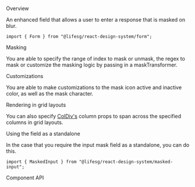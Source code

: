 
<Meta of={FormMaskedInputStories} />

<Title>Form.MaskedInput</Title>

<Secondary>Overview</Secondary>

An enhanced field that allows a user to enter a response that is masked on blur.

```tsx
import { Form } from "@lifesg/react-design-system/form";
```

<Canvas of={FormMaskedInputStories.Default} />

<Heading3>Masking</Heading3>

You are able to specify the range of index to mask or unmask, the regex to mask or customize the masking logic by passing in a maskTransformer.

<Canvas of={FormMaskedInputStories.Masking} />

<Heading3>Customizations</Heading3>

You are able to make customizations to the mask icon active and inactive color, as well as the mask character.

<Canvas of={FormMaskedInputStories.WithCustomizations} />

<Heading3>Rendering in grid layouts</Heading3>

You can also specify [ColDiv's](/docs/getting-started-layout-column-divs--docs)
column props to span across the specified columns in grid layouts.

<Canvas of={FormMaskedInputStories.RenderingInGridLayout} />

<Heading3>Using the field as a standalone</Heading3>

In the case that you require the input mask field as a standalone, you can do this.

```tsx
import { MaskedInput } from "@lifesg/react-design-system/masked-input";
```

<Canvas of={FormMaskedInputStories.StandaloneUsage} />

<Secondary>Component API</Secondary>

<PropsTable />
